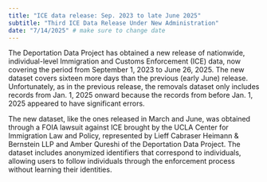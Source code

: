 ```yaml
---
title: "ICE data release: Sep. 2023 to late June 2025"
subtitle: "Third ICE Data Release Under New Administration"
date: "7/14/2025" # make sure to change date
---
```


The Deportation Data Project has obtained a new release of nationwide, individual-level Immigration and Customs Enforcement (ICE) data, now covering the period from September 1, 2023 to June 26, 2025. The new dataset covers sixteen more days than the previous (early June) release. Unfortunately, as in the previous release, the removals dataset only includes records from Jan. 1, 2025 onward because the records from before Jan. 1, 2025 appeared to have significant errors. 

The new dataset, like the ones released in March and June, was obtained through a FOIA lawsuit against ICE brought by the UCLA Center for Immigration Law and Policy, represented by Lieff Cabraser Heimann & Bernstein LLP and Amber Qureshi of the Deportation Data Project. The dataset includes anonymized identifiers that correspond to individuals, allowing users to follow individuals through the enforcement process without learning their identities.
